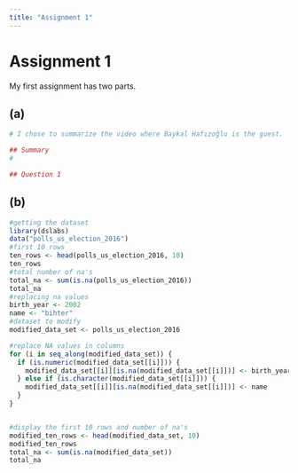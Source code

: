 ```yaml
---
title: "Assignment 1"
---
```


# Assignment 1

My first assignment has two parts.

## (a)
```r
# I chose to summarize the video where Baykal Hafızoğlu is the guest. 

## Summary
#

## Question 1

```


## (b)
```r
#getting the dataset
library(dslabs)
data("polls_us_election_2016")
#first 10 rows
ten_rows <- head(polls_us_election_2016, 10)
ten_rows
#total number of na's
total_na <- sum(is.na(polls_us_election_2016))
total_na
#replacing na values
birth_year <- 2002
name <- "bihter"
#dataset to modify
modified_data_set <- polls_us_election_2016

#replace NA values in columns 
for (i in seq_along(modified_data_set)) {
  if (is.numeric(modified_data_set[[i]])) {
    modified_data_set[[i]][is.na(modified_data_set[[i]])] <- birth_year
  } else if (is.character(modified_data_set[[i]])) {
    modified_data_set[[i]][is.na(modified_data_set[[i]])] <- name
  }
}


#display the first 10 rows and number of na's
modified_ten_rows <- head(modified_data_set, 10)
modified_ten_rows
total_na <- sum(is.na(modified_data_set))
total_na
```


